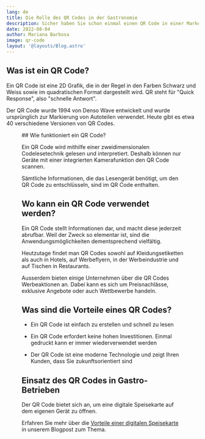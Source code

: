 ```yaml
---
lang: de
title: Die Rolle des QR Codes in der Gastronomie
description: Sicher haben Sie schon einmal einen QR Code in einer Marketing Aktion, in Zeitungen, Magazinen oder auch in einer Anzeige gesehen. Dabei handelt es sich um eine japanische Technologie, die auch in immer mehr Gastro-Betrieben eingesetzt wird.
date: 2022-08-04
author: Mariana Barbosa
image: qr-code
layout: '@layouts/Blog.astro'
---
```



## Was ist ein QR Code?

Ein QR Code ist eine 2D Grafik, die in der Regel in den Farben Schwarz und Weiss sowie im quadratischen Format dargestellt wird. QR steht für "Quick Response", also "schnelle Antwort".

Der QR Code wurde 1994 von Denso Wave entwickelt und wurde ursprünglich zur Markierung von Autoteilen verwendet. Heute gibt es etwa 40 verschiedene Versionen von QR Codes.

<Figure
  src={import('./qr-code.jpg')}
  caption="QR-Code steht auf einem Tisch, um die Speisekarte zu öffnen."
  size="article"
/>
## Wie funktioniert ein QR Code?

Ein QR Code wird mithilfe einer zweidimensionalen Codelesetechnik gelesen und interpretiert. Deshalb können nur Geräte mit einer integrierten Kamerafunktion den QR Code scannen.

Sämtliche Informationen, die das Lesengerät benötigt, um den QR Code zu entschlüsseln, sind im QR Code enthalten.

## Wo kann ein QR Code verwendet werden?

Ein QR Code stellt Informationen dar, und macht diese jederzeit abrufbar. Weil der Zweck so elementar ist, sind die Anwendungsmöglichkeiten dementsprechend vielfältig.

Heutzutage findet man QR Codes sowohl auf Kleidungsetiketten als auch in Hotels, auf Werbeflyern, in der Werbeindustrie und auf Tischen in Restaurants.

Ausserdem bieten einige Unternehmen über die QR Codes Werbeaktionen an. Dabei kann es sich um Preisnachlässe, exklusive Angebote oder auch Wettbewerbe handeln.

## Was sind die Vorteile eines QR Codes?

- Ein QR Code ist einfach zu erstellen und schnell zu lesen

- Ein QR Code erfordert keine hohen Investitionen. Einmal gedruckt kann er immer wiederverwendet werden

- Der QR Code ist eine moderne Technologie und zeigt Ihren Kunden, dass Sie zukunftsorientiert sind

## Einsatz des QR Codes in Gastro-Betrieben

Der QR Code bietet sich an, um eine digitale Speisekarte auf dem eigenen Gerät zu öffnen.

Erfahren Sie mehr über die [Vorteile einer digitalen Speisekarte](../vorteile-von-digitalen-speisekarten/) in unserem Blogpost zum Thema.
